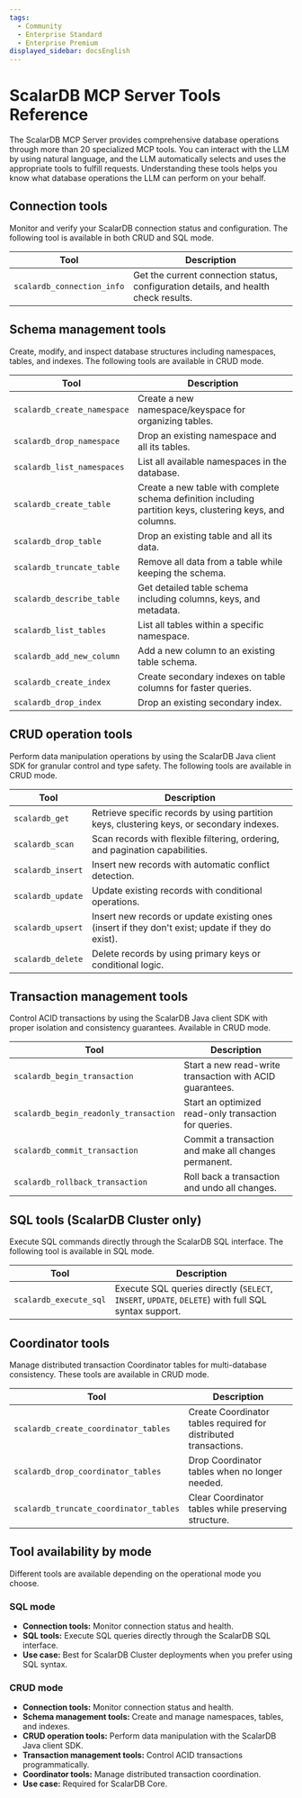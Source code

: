 ```yaml
---
tags:
  - Community
  - Enterprise Standard
  - Enterprise Premium
displayed_sidebar: docsEnglish
---
```


# ScalarDB MCP Server Tools Reference

The ScalarDB MCP Server provides comprehensive database operations through more than 20 specialized MCP tools. You can interact with the LLM by using natural language, and the LLM automatically selects and uses the appropriate tools to fulfill requests. Understanding these tools helps you know what database operations the LLM can perform on your behalf.

## Connection tools

Monitor and verify your ScalarDB connection status and configuration. The following tool is available in both CRUD and SQL mode.

| Tool | Description |
|------|-------------|
| `scalardb_connection_info` | Get the current connection status, configuration details, and health check results. |

## Schema management tools

Create, modify, and inspect database structures including namespaces, tables, and indexes. The following tools are available in CRUD mode.

| Tool | Description |
|------|-------------|
| `scalardb_create_namespace` | Create a new namespace/keyspace for organizing tables. |
| `scalardb_drop_namespace` | Drop an existing namespace and all its tables. |
| `scalardb_list_namespaces` | List all available namespaces in the database. |
| `scalardb_create_table` | Create a new table with complete schema definition including partition keys, clustering keys, and columns. |
| `scalardb_drop_table` | Drop an existing table and all its data. |
| `scalardb_truncate_table` | Remove all data from a table while keeping the schema. |
| `scalardb_describe_table` | Get detailed table schema including columns, keys, and metadata. |
| `scalardb_list_tables` | List all tables within a specific namespace. |
| `scalardb_add_new_column` | Add a new column to an existing table schema. |
| `scalardb_create_index` | Create secondary indexes on table columns for faster queries. |
| `scalardb_drop_index` | Drop an existing secondary index. |

## CRUD operation tools

Perform data manipulation operations by using the ScalarDB Java client SDK for granular control and type safety. The following tools are available in CRUD mode.

| Tool | Description |
|------|-------------|
| `scalardb_get` | Retrieve specific records by using partition keys, clustering keys, or secondary indexes. |
| `scalardb_scan` | Scan records with flexible filtering, ordering, and pagination capabilities. |
| `scalardb_insert` | Insert new records with automatic conflict detection. |
| `scalardb_update` | Update existing records with conditional operations. |
| `scalardb_upsert` | Insert new records or update existing ones (insert if they don't exist; update if they do exist). |
| `scalardb_delete` | Delete records by using primary keys or conditional logic. |

## Transaction management tools

Control ACID transactions by using the ScalarDB Java client SDK with proper isolation and consistency guarantees. Available in CRUD mode.

| Tool | Description |
|------|-------------|
| `scalardb_begin_transaction` | Start a new read-write transaction with ACID guarantees. |
| `scalardb_begin_readonly_transaction` | Start an optimized read-only transaction for queries. |
| `scalardb_commit_transaction` | Commit a transaction and make all changes permanent. |
| `scalardb_rollback_transaction` | Roll back a transaction and undo all changes. |

## SQL tools (ScalarDB Cluster only)

Execute SQL commands directly through the ScalarDB SQL interface. The following tool is available in SQL mode.

| Tool | Description |
|------|-------------|
| `scalardb_execute_sql` | Execute SQL queries directly (`SELECT`, `INSERT`, `UPDATE`, `DELETE`) with full SQL syntax support. |

## Coordinator tools

Manage distributed transaction Coordinator tables for multi-database consistency. These tools are available in CRUD mode.

| Tool | Description |
|------|-------------|
| `scalardb_create_coordinator_tables` | Create Coordinator tables required for distributed transactions. |
| `scalardb_drop_coordinator_tables` | Drop Coordinator tables when no longer needed. |
| `scalardb_truncate_coordinator_tables` | Clear Coordinator tables while preserving structure. |

## Tool availability by mode

Different tools are available depending on the operational mode you choose.

### SQL mode

- **Connection tools:** Monitor connection status and health.
- **SQL tools:** Execute SQL queries directly through the ScalarDB SQL interface.
- **Use case:** Best for ScalarDB Cluster deployments when you prefer using SQL syntax.

### CRUD mode

- **Connection tools:** Monitor connection status and health.
- **Schema management tools:** Create and manage namespaces, tables, and indexes.
- **CRUD operation tools:** Perform data manipulation with the ScalarDB Java client SDK.
- **Transaction management tools:** Control ACID transactions programmatically.
- **Coordinator tools:** Manage distributed transaction coordination.
- **Use case:** Required for ScalarDB Core.
